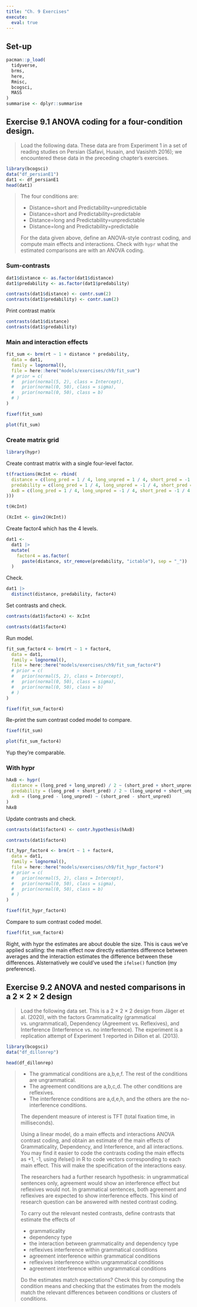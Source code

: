 ```yaml
---
title: "Ch. 9 Exercises"
execute:
  eval: true
---
```


## Set-up {.unnumbered}

```r
pacman::p_load(
  tidyverse,
  brms,
  here,
  Rmisc,
  bcogsci,
  MASS
)
summarise <- dplyr::summarise
```

## **Exercise 9.1** ANOVA coding for a four-condition design.

> Load the following data. These data are from Experiment 1 in a set of reading studies on Persian (Safavi, Husain, and Vasishth 2016); we encountered these data in the preceding chapter’s exercises.

```r
library(bcogsci)
data("df_persianE1")
dat1 <- df_persianE1
head(dat1)
```

> The four conditions are:
>
- Distance=short and Predictability=unpredictable
- Distance=short and Predictability=predictable
- Distance=long and Predictability=unpredictable
- Distance=long and Predictability=predictable
>
For the data given above, define an ANOVA-style contrast coding, and compute main effects and interactions. Check with `hypr` what the estimated comparisons are with an ANOVA coding.

### Sum-contrasts {.unnumbered}

```r
dat1$distance <- as.factor(dat1$distance)
dat1$predability <- as.factor(dat1$predability)
```


```r
contrasts(dat1$distance) <- contr.sum(2)
contrasts(dat1$predability) <- contr.sum(2)
```


Print contrast matrix

```r
contrasts(dat1$distance)
contrasts(dat1$predability)
```

### Main and interaction effects {.unnumbered}

```r
fit_sum <- brm(rt ~ 1 + distance * predability,
  data = dat1,
  family = lognormal(),
  file = here::here("models/exercises/ch9/fit_sum")
  # prior = c(
  #   prior(normal(5, 2), class = Intercept),
  #   prior(normal(0, 50), class = sigma),
  #   prior(normal(0, 50), class = b)
  # )
)
```

```r
fixef(fit_sum)
```

```r
plot(fit_sum)
```

### Create matrix grid {.unnumbered}

```r
library(hypr)
```

Create contrast matrix with a single four-level factor.

```r
t(fractions(HcInt <- rbind(
  distance = c(long_pred = 1 / 4, long_unpred = 1 / 4, short_pred = -1 / 4, short_unpred = -1 / 4),
  predability = c(long_pred = 1 / 4, long_unpred = -1 / 4, short_pred = 1 / 4, short_unpred = -1 / 4),
  AxB = c(long_pred = 1 / 4, long_unpred = -1 / 4, short_pred = -1 / 4, short_unpred = 1 / 4)
)))
```

```r
t(HcInt)
```


```r
(XcInt <- ginv2(HcInt))
```

Create factor4 which has the 4 levels.

```r
dat1 <-
  dat1 |> 
  mutate(
    factor4 = as.factor(
      paste(distance, str_remove(predability, "ictable"), sep = "_"))
  )
```

Check.

```r
dat1 |> 
  distinct(distance, predability, factor4)
```

Set contrasts and check.

```r
contrasts(dat1$factor4) <- XcInt
```

```r
contrasts(dat1$factor4)
```

Run model.

```r
fit_sum_factor4 <- brm(rt ~ 1 + factor4,
  data = dat1,
  family = lognormal(),
  file = here::here("models/exercises/ch9/fit_sum_factor4")
  # prior = c(
  #   prior(normal(5, 2), class = Intercept),
  #   prior(normal(0, 50), class = sigma),
  #   prior(normal(0, 50), class = b)
  # )
)
```


```r
fixef(fit_sum_factor4)
```

Re-print the sum contrast coded model to compare.

```r
fixef(fit_sum)
```

```r
plot(fit_sum_factor4)
```

Yup they're comparable.

### With hypr {.unnumbered}

```r
hAxB <- hypr(
  distance = (long_pred + long_unpred) / 2 ~ (short_pred + short_unpred) / 2,
  predability = (long_pred + short_pred) / 2 ~ (long_unpred + short_unpred) / 2,
  AxB = (long_pred - long_unpred) ~ (short_pred - short_unpred)
)
hAxB
```

Update contrasts and check.

```r
contrasts(dat1$factor4) <- contr.hypothesis(hAxB)
```

```r
contrasts(dat1$factor4)
```

```r
fit_hypr_factor4 <- brm(rt ~ 1 + factor4,
  data = dat1,
  family = lognormal(),
  file = here::here("models/exercises/ch9/fit_hypr_factor4")
  # prior = c(
  #   prior(normal(5, 2), class = Intercept),
  #   prior(normal(0, 50), class = sigma),
  #   prior(normal(0, 50), class = b)
  # )
)
```

```r
fixef(fit_hypr_factor4)
```

Compare to sum contrast coded model.

```r
fixef(fit_sum_factor4)
```

Right, with hypr the estimates are about double the size. This is caus we've applied scalling: the main effect now directly estiamtes difference between averages and the interaction estimates the difference between these differences. Alsternatively we could've used the `ifelse()` function (my preference).

## **Exercise 9.2** ANOVA and nested comparisons in a 2 × 2 × 2 design

> Load the following data set. This is a 2 × 2 × 2 design from Jäger et al. (2020), with the factors Grammaticality (grammatical vs. ungrammatical), Dependency (Agreement vs. Reflexives), and Interference (Interference vs. no interference). The experiment is a replication attempt of Experiment 1 reported in Dillon et al. (2013).
>

```r
library(bcogsci)
data("df_dillonrep")
```

```r
head(df_dillonrep)
```

> 
- The grammatical conditions are a,b,e,f. The rest of the conditions are ungrammatical.
- The agreement conditions are a,b,c,d. The other conditions are reflexives.
- The interference conditions are a,d,e,h, and the others are the no-interference conditions.
>
The dependent measure of interest is TFT (total fixation time, in milliseconds).
>
Using a linear model, do a main effects and interactions ANOVA contrast coding, and obtain an estimate of the main effects of Grammaticality, Dependency, and Interference, and all interactions. You may find it easier to code the contrasts coding the main effects as +1, -1, using ifelse() in R to code vectors corresponding to each main effect. This will make the specification of the interactions easy.
>
The researchers had a further research hypothesis: in ungrammatical sentences only, agreement would show an interference effect but reflexives would not. In grammatical sentences, both agreement and reflexives are expected to show interference effects. This kind of research question can be answered with nested contrast coding.
>
To carry out the relevant nested contrasts, define contrasts that estimate the effects of
>
- grammaticality
- dependency type
- the interaction between grammaticality and dependency type
- reflexives interference within grammatical conditions
- agreement interference within grammatical conditions
- reflexives interference within ungrammatical conditions
- agreement interference within ungrammatical conditions
>
Do the estimates match expectations? Check this by computing the condition means and checking that the estimates from the models match the relevant differences between conditions or clusters of conditions.
